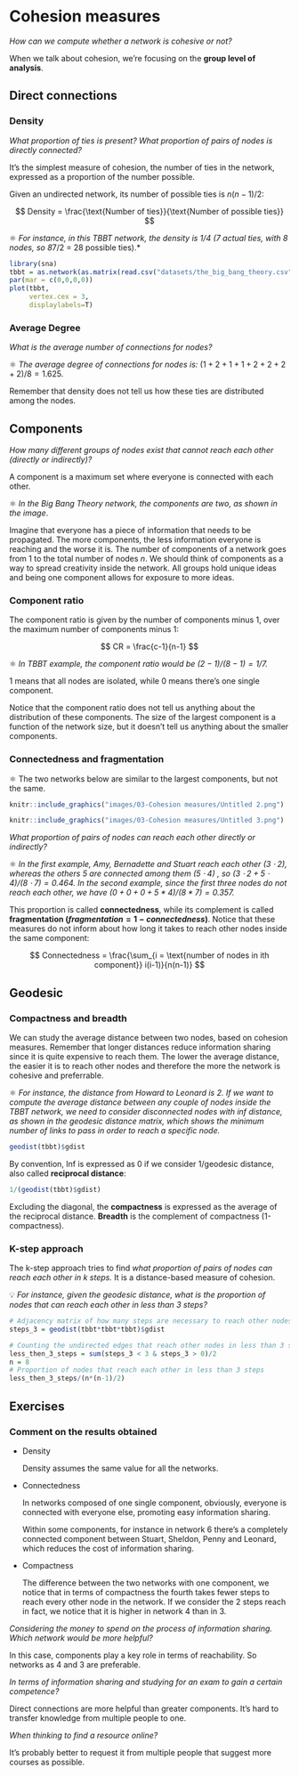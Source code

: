 # Cohesion measures

*How can we compute whether a network is cohesive or not?*

When we talk about cohesion, we're focusing on the **group level of analysis**. 

## Direct connections

### Density

*What proportion of ties is present? What proportion of pairs of nodes is directly connected?*

It's the simplest measure of cohesion, the number of ties in the network, expressed as a proportion of the number possible. 

Given an undirected network, its number of possible ties is $n(n-1)/2$:

$$
Density = \frac{\text{Number of ties}}{\text{Number of possible ties}}
$$

<aside>
⚛️ *For instance, in this TBBT network, the density is 1/4 (7 actual ties, with 8 nodes, so 8*7/2 = 28 possible ties).*

</aside>

```r
library(sna)
tbbt = as.network(as.matrix(read.csv("datasets/the_big_bang_theory.csv", row.names = 1, stringsAsFactors = FALSE)), directed=F)
par(mar = c(0,0,0,0))
plot(tbbt, 
     vertex.cex = 3,
     displaylabels=T)
```

### Average Degree

*What is the average number of connections for nodes?*

<aside>
⚛️ *The average degree of connections for nodes is:* $(1+2+1+1+2+2+2+2)/8 = 1.625$.

</aside>


Remember that density does not tell us how these ties are distributed among the nodes.

## Components

*How many different groups of nodes exist that cannot reach each other (directly or indirectly)?*

A component is a maximum set where everyone is connected with each other.

<aside>
⚛️ *In the Big Bang Theory network, the components are two, as shown in the image*.

</aside>

Imagine that everyone has a piece of information that needs to be propagated. The more components, the less information everyone is reaching and the worse it is. The number of components of a network goes from 1 to the total number of nodes $n$. We should think of components as a way to spread creativity inside the network. All groups hold unique ideas and being one component allows for exposure to more ideas. 

### Component ratio

The component ratio is given by the number of components minus 1, over the maximum number of components minus 1:

$$
CR = \frac{c-1}{n-1}
$$

<aside>
⚛️ *In TBBT example, the component ratio would be $(2-1)/(8-1) = 1/7$.*

</aside>

1 means that all nodes are isolated, while 0 means there's one single component. 

Notice that the component ratio does not tell us anything about the distribution of these components. The size of the largest component is a function of the network size, but it doesn't tell us anything about the smaller components.

### Connectedness and fragmentation

<aside>
⚛️ The two networks below are similar to the largest components, but not the same.

</aside>

```r
knitr::include_graphics("images/03-Cohesion measures/Untitled 2.png")
```

```r
knitr::include_graphics("images/03-Cohesion measures/Untitled 3.png")
```

*What proportion of pairs of nodes can reach each other directly or indirectly?*

<aside>
⚛️ *In the first example, Amy, Bernadette and Stuart reach each other $(3\cdot2)$, whereas the others $5$ are connected among them $(5\cdot4)$ , so $(3\cdot2+5\cdot4)/(8\cdot7) = 0.464$.
In the second example, since the first three nodes do not reach each other, we have $(0+0+0+5*4)/(8*7) = 0.357$.*

</aside>

This proportion is called **connectedness**, while its complement is called **fragmentation ($fragmentation = 1-connectedness$)**. Notice that these measures do not inform about how long it takes to reach other nodes inside the same component:

$$
Connectedness = \frac{\sum_{i = \text{number of nodes in ith component}} i(i-1)}{n(n-1)}
$$

## Geodesic

### Compactness and breadth

We can study the average distance between two nodes, based on cohesion measures. Remember that longer distances reduce information sharing since it is quite expensive to reach them. The lower the average distance, the easier it is to reach other nodes and therefore the more the network is cohesive and preferrable.  

<aside>
⚛️ *For instance, the distance from Howard to Leonard is 2. If we want to compute the average distance between any couple of nodes inside the TBBT network, we need to consider disconnected nodes with inf distance, as shown in the geodesic distance matrix, which shows the minimum number of links to pass in order to reach a specific node.*

</aside>

```r
geodist(tbbt)$gdist
```

By convention, Inf is expressed as 0 if we consider $1/\text{geodesic distance}$, also called **reciprocal distance**:

```r
1/(geodist(tbbt)$gdist)
```

Excluding the diagonal, the **compactness** is expressed as the average of the reciprocal distance. **Breadth** is the complement of compactness (1-compactness). 

### K-step approach

The k-step approach tries to find *what proportion of pairs of nodes can reach each other in k steps.* It is a distance-based measure of cohesion.

<aside>
💡 *For instance, given the geodesic distance, what is the proportion of nodes that can reach each other in less than 3 steps?*

</aside>

```r
# Adjacency matrix of how many steps are necessary to reach other nodes
steps_3 = geodist(tbbt*tbbt*tbbt)$gdist

# Counting the undirected edges that reach other nodes in less than 3 steps
less_then_3_steps = sum(steps_3 < 3 & steps_3 > 0)/2
n = 8
# Proportion of nodes that reach each other in less than 3 steps
less_then_3_steps/(n*(n-1)/2)
```

## Exercises

### Comment on the results obtained

- Density
    
    Density assumes the same value for all the networks. 
    
- Connectedness
    
    In networks composed of one single component, obviously, everyone is connected with everyone else, promoting easy information sharing. 
    
    Within some components, for instance in network $6$ there's a completely connected component between Stuart, Sheldon, Penny and Leonard, which reduces the cost of information sharing. 
    
- Compactness
    
    The difference between the two networks with one component, we notice that in terms of compactness the fourth takes fewer steps to reach every other node in the network. If we consider the $2$ steps reach in fact, we notice that it is higher in network $4$ than in $3$. 
    

*Considering the money to spend on the process of information sharing. Which network would be more helpful?*

In this case, components play a key role in terms of reachability. So networks as $4$ and $3$ are preferable. 

*In terms of information sharing and studying for an exam to gain a certain competence?*

Direct connections are more helpful than greater components. It's hard to transfer knowledge from multiple people to one. 

*When thinking to find a resource online?*

It's probably better to request it from multiple people that suggest more courses as possible.